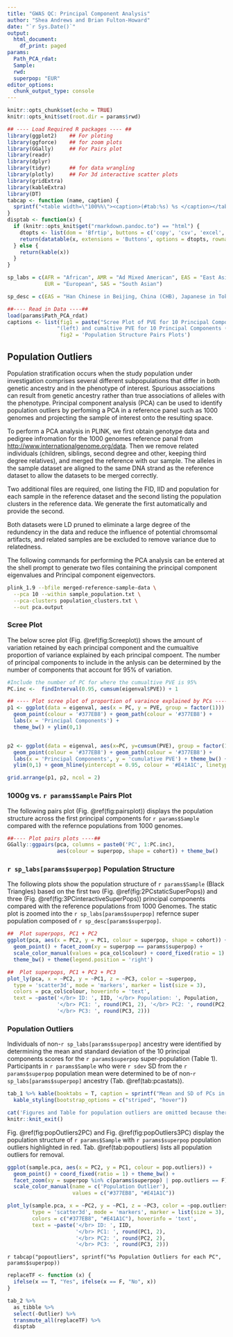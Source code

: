 ```yaml
---
title: "GWAS QC: Principal Component Analysis"
author: "Shea Andrews and Brian Fulton-Howard"
date: "`r Sys.Date()`"
output:
  html_document:
    df_print: paged
params:
  Path_PCA_rdat:
  Sample:
  rwd:
  superpop: "EUR"
editor_options:
  chunk_output_type: console
---
```


```r
knitr::opts_chunk$set(echo = TRUE)
knitr::opts_knit$set(root.dir = params$rwd)

## ---- Load Required R packages ---- ##
library(ggplot2)    ## For ploting
library(ggforce)    ## for zoom plots
library(GGally)     ## For Pairs plot
library(readr)
library(dplyr)
library(tidyr)      ## for data wrangling
library(plotly)     ## For 3d interactive scatter plots
library(gridExtra)
library(kableExtra)
library(DT)
tabcap <- function (name, caption) {
  sprintf("<table width=\"100%%\"><caption>(#tab:%s) %s </caption></table>", name, caption)
}
disptab <- function(x) {
  if (knitr::opts_knit$get("rmarkdown.pandoc.to") == "html") {
    dtopts <- list(dom = 'Bfrtip', buttons = c('copy', 'csv', 'excel', 'pdf', 'print'))
    return(datatable(x, extensions = 'Buttons', options = dtopts, rownames = F))
  } else {
    return(kable(x))
  }
}

sp_labs = c(AFR = "African", AMR = "Ad Mixed American", EAS = "East Asian",
            EUR = "European", SAS = "South Asian")

sp_desc = c(EAS = "Han Chinese in Beijing, China (CHB), Japanese in Tokyo, Japan (JPT), Southern Han Chinese (CHS), Chinese Dai in Xishuangbanna, China (CDX), and Kinh in Ho Chi Minh City, Vietnam (KHV)", EUR = "Utah Residents (CEPH) with Northern and Western European Ancestry (CEU), Toscani in Italia (TSI), Finnish in Finland (FIN), British in England and Scotland (GBR), and Iberian Population in Spain (IBS)", AFR = "Yoruba in Ibadan, Nigeria (YRI), Luhya in Webuye, Kenya (LWK), Gambian in Western Divisions in the Gambia (GWD), Mende in Sierra Leone (MSL), Esan in Nigeria (ESN), Americans of African Ancestry in SW USA (ASW), and African Caribbeans in Barbados (ACB)", AMR = "Mexican Ancestry from Los Angeles USA (MXL), Puerto Ricans from Puerto Rico (PUR), Colombians from Medellin, Colombia (CLM), and Peruvians from Lima, Peru (PEL)", SAS = "Gujarati Indian from Houston, Texas (GIH), Punjabi from Lahore, Pakistan (PJL), Bengali from Bangladesh (BEB), Sri Lankan Tamil from the UK (STU), and Indian Telugu from the UK (ITU)")
```

```r
##---- Read in Data ----##
load(params$Path_PCA_rdat)
captions <- list(fig1 = paste("Scree Plot of PVE for 10 Principal Components",
                "(left) and cumaltive PVE for 10 Principal Components (right)"),
                 fig2 = 'Population Structure Pairs Plots')
```

## Population Outliers

Population stratification occurs when the study population under investigation comprises several different subpopulations that differ in both genetic ancestry and in the phenotype of interest. Spurious associations can result from genetic ancestry rather than true associations of alleles with the phenotype. Principal component analysis (PCA) can be used to identify population outliers by perfoming a PCA in a reference panel such as 1000 genomes and projecting the sample of interest onto the resulting space.

To perform a PCA analysis in PLINK, we first obtain genotype data and pedigree infromation for the 1000 genomes reference panal from <http://www.internationalgenome.org/data>. Then we remove related individuals (children, siblings, second degree and other, keeping third degree relatives), and merged the reference with our sample. The alleles in the sample dataset are aligned to the same DNA strand as the reference dataset to allow the datasets to be merged correctly.

Two additional files are required, one listing the FID, IID and population for each sample in the reference dataset and the second listing the population clusters in the reference data. We generate the first automatically and provide the second.

Both datasets were LD pruned to eliminate a large degree of the redundency in the data and reduce the influence of potential chromsomal artifacts, and related samples are be excluded to remove variance due to relatedness.

The following commands for performing the PCA analysis can be entered at the shell prompt to generate two files containing the principal component eigenvalues and Principal component eigenvectors.

```bash
plink_1.9 --bfile merged-reference-sample-data \
  --pca 10 --within sample_population.txt \
  --pca-clusters population_clusters.txt \
  --out pca.output
```

### Scree Plot

The below scree plot (Fig. \@ref(fig:Screeplot)) shows the amount of variation retained by each principal component and the cumualtive proportion of variance explained by each principal compoent. The number of principal components to include in the anlysis can be determined by the number of components that account for 95% of variation.


```r

#Include the number of PC for where the cumualtive PVE is 95%
PC.inc <-  findInterval(0.95, cumsum(eigenval$PVE)) + 1

## ---- Plot scree plot of proportion of varaince explained by PCs ---- ##
p1 <- ggplot(data = eigenval, aes(x = PC, y = PVE, group = factor(1))) +
  geom_point(colour = '#377EB8') + geom_path(colour = '#377EB8') +
  labs(x = 'Principal Components') +
  theme_bw() + ylim(0,1)


p2 <- ggplot(data = eigenval, aes(x=PC, y=cumsum(PVE), group = factor(1))) +
  geom_point(colour = '#377EB8') + geom_path(colour = '#377EB8') +
  labs(x = 'Principal Components', y = 'cumulative PVE') + theme_bw() +
  ylim(0,1) + geom_hline(yintercept = 0.95, colour = '#E41A1C', linetype = 2)

grid.arrange(p1, p2, ncol = 2)
```

### 1000g vs. `r params$Sample` Pairs Plot

The following pairs plot (Fig. \@ref(fig:pairsplot)) displays the population structure across the first principal components for `r params$Sample` compared with the refernce populations from 1000 genomes.

```r
##---- Plot pairs plots ----##
GGally::ggpairs(pca, columns = paste0('PC', 1:PC.inc),
                aes(colour = superpop, shape = cohort)) + theme_bw()
```

### `r sp_labs[params$superpop]` Population Structure

The following plots show the population structure of `r params$Sample` (Black Triangles) based on the first two (Fig. \@ref(fig:2PCstaticSuperPops)) and three (Fig. \@ref(fig:3PCinteractiveSuperPops)) principal components compared with the reference populations from 1000 Genomes. The static plot is zoomed into the `r sp_labs[params$superpop]` refernce super population composed of `r sp_desc[params$superpop]`.

```r
##  Plot superpops, PC1 + PC2
ggplot(pca, aes(x = PC2, y = PC1, colour = superpop, shape = cohort)) +
  geom_point() + facet_zoom(xy = superpop == params$superpop) +
  scale_color_manual(values = pca_col$colour) + coord_fixed(ratio = 1) +
  theme_bw() + theme(legend.position = 'right')
```

```r

##  Plot superpops, PC1 + PC2 + PC3
plot_ly(pca, x = ~PC2, y = ~PC1, z = ~PC3, color = ~superpop,
  type = 'scatter3d', mode = 'markers', marker = list(size = 3),
  colors = pca_col$colour, hoverinfo = 'text',
  text = ~paste('</br> ID: ', IID, '</br> Population: ', Population,
                '</br> PC1: ', round(PC1, 2), '</br> PC2: ', round(PC2, 2),
                '</br> PC3: ', round(PC3, 2)))
```

### Population Outliers

Individuals of non-`r sp_labs[params$superpop]` ancestry were identified by determining the mean and standard deviation of the 10 principal components scores for the `r params$superpop` super-population (Table 1). Participants in `r params$Sample` who were \pm `r sdev` SD from the `r params$superpop` population mean were determined to be of non-`r sp_labs[params$superpop]` ancestry (Tab. \@ref(tab:pcastats)).

```r
tab_1 %>% kable(booktabs = T, caption = sprintf("Mean and SD of PCs in %s population", params$superpop)) %>%
  kable_styling(bootstrap_options = c("striped", "hover"))
```


```r
cat('Figures and Table for population outliers are omitted because there are no outliers.')
knitr::knit_exit()
```

Fig. \@ref(fig:popOutliers2PC) and Fig. \@ref(fig:popOutliers3PC) display the population structure of `r params$Sample` with `r params$superpop` population outliers highlighted in red. Tab. \@ref(tab:popoutliers) lists all population outliers for removal.

```r
ggplot(sample.pca, aes(x = PC2, y = PC1, colour = pop.outliers)) +
  geom_point() + coord_fixed(ratio = 1) + theme_bw() +
  facet_zoom(xy = superpop %in% c(params$superpop) | pop.outliers == F) +
  scale_color_manual(name = c('Population Outlier'),
                     values = c("#377EB8", "#E41A1C"))
```

```r
plot_ly(sample.pca, x = ~PC2, y = ~PC1, z = ~PC3, color = ~pop.outliers,
        type = 'scatter3d', mode = 'markers', marker = list(size = 3),
        colors = c("#377EB8", "#E41A1C"), hoverinfo = 'text',
        text = ~paste('</br> ID: ', IID,
                      '</br> PC1: ', round(PC1, 2),
                      '</br> PC2: ', round(PC2, 2),
                      '</br> PC3: ', round(PC3, 2)))
```


`r tabcap("popoutliers", sprintf("%s Population Outliers for each PC", params$superpop))`

```r
replaceTF <- function (x) {
  ifelse(x == T, "Yes", ifelse(x == F, "No", x))
}

tab_2 %>%
  as_tibble %>%
  select(-Outlier) %>%
  transmute_all(replaceTF) %>%
  disptab
```
